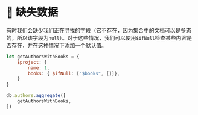 # 🦸 缺失数据

有时我们会缺少我们正在寻找的字段（它不存在，因为集合中的文档可以是多态的，所以该字段为`null`）。对于这些情况，我们可以使用`$ifNull`检查某些内容是否存在，并在这种情况下添加一个默认值。

```js
let getAuthorsWithBooks = {
    $project: {
        name: 1,
        books: { $ifNull: ["$books", []]},
    }
}

db.authors.aggregate([
    getAuthorsWithBooks,
])
```